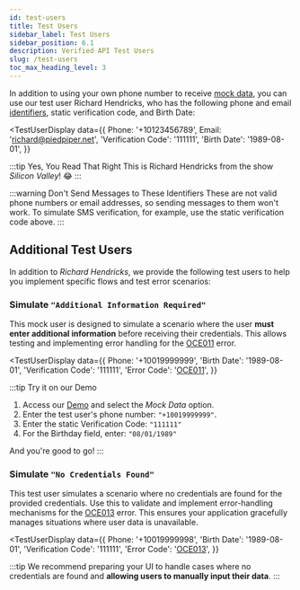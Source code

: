 ```yaml
---
id: test-users
title: Test Users
sidebar_label: Test Users
sidebar_position: 6.1
description: Verified API Test Users
slug: /test-users
toc_max_heading_level: 3
---
```



In addition to using your own phone number to receive [mock data](./environments#mock-data), you can use our test user Richard Hendricks, who has the following phone and email [identifiers](./types#identifiers), static verification code, and Birth Date:

<TestUserDisplay
  data={{
    Phone: '+10123456789',
    Email: 'richard@piedpiper.net',
    'Verification Code': '111111',
    'Birth Date': '1989-08-01',
  }}
></TestUserDisplay>

:::tip Yes, You Read That Right
This is Richard Hendricks from the show _Silicon Valley_! 😂
:::

:::warning Don't Send Messages to These Identifiers
These are not valid phone numbers or email addresses, so sending messages to them won't work. To simulate SMS verification, for example, use the static verification code above.
:::

## Additional Test Users

In addition to _Richard Hendricks_, we provide the following test users to help you implement specific flows and test error scenarios:

### Simulate `"Additional Information Required"`

This mock user is designed to simulate a scenario where the user **must enter additional information** before receiving their credentials. This allows testing and implementing error handling for the [OCE011](./errors#oce011) error.

<TestUserDisplay
  data={{
    Phone: '+10019999999',
    'Birth Date': '1989-08-01',
    'Verification Code': '111111',
    'Error Code': '[OCE011](./errors#oce011)',
  }}
></TestUserDisplay>

:::tip Try it on our Demo
1. Access our [Demo](https://1-click.demo.verified.inc) and select the *Mock Data* option.
2. Enter the test user's phone number: `"+10019999999"`.
3. Enter the static Verification Code: `"111111"`
4. For the Birthday field, enter: `"08/01/1989"`

And you're good to go!
:::

### Simulate `"No Credentials Found"`
This test user simulates a scenario where no credentials are found for the provided credentials. Use this to validate and implement error-handling mechanisms for the [OCE013](./errors#oce013) error. This ensures your application gracefully manages situations where user data is unavailable.

<TestUserDisplay
  data={{
    Phone: '+10019999998',
    'Birth Date': '1989-08-01',
    'Verification Code': '111111',
    'Error Code': '[OCE013](./errors#oce013)',
  }}
></TestUserDisplay>
:::tip
We recommend preparing your UI to handle cases where no credentials are found and **allowing users to manually input their data**.
:::